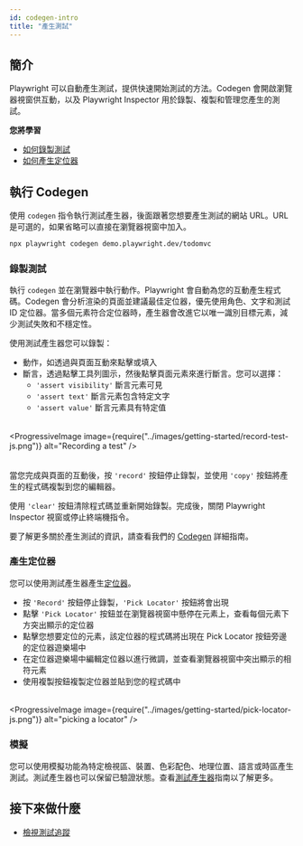 ```yaml
---
id: codegen-intro
title: "產生測試"
---
```


## 簡介

Playwright 可以自動產生測試，提供快速開始測試的方法。Codegen 會開啟瀏覽器視窗供互動，以及 Playwright Inspector 用於錄製、複製和管理您產生的測試。

**您將學習**
- [如何錄製測試](/codegen.mdx#recording-a-test)
- [如何產生定位器](/codegen.mdx#generating-locators)

## 執行 Codegen

使用 `codegen` 指令執行測試產生器，後面跟著您想要產生測試的網站 URL。URL 是可選的，如果省略可以直接在瀏覽器視窗中加入。

```bash
npx playwright codegen demo.playwright.dev/todomvc
```

### 錄製測試

執行 `codegen` 並在瀏覽器中執行動作。Playwright 會自動為您的互動產生程式碼。Codegen 會分析渲染的頁面並建議最佳定位器，優先使用角色、文字和測試 ID 定位器。當多個元素符合定位器時，產生器會改進它以唯一識別目標元素，減少測試失敗和不穩定性。

使用測試產生器您可以錄製：
* 動作，如透過與頁面互動來點擊或填入
* 斷言，透過點擊工具列圖示，然後點擊頁面元素來進行斷言。您可以選擇：
  * `'assert visibility'` 斷言元素可見
  * `'assert text'` 斷言元素包含特定文字
  * `'assert value'` 斷言元素具有特定值

###### 
<ProgressiveImage image={require("../images/getting-started/record-test-js.png")} alt="Recording a test" />

###### 
當您完成與頁面的互動後，按 `'record'` 按鈕停止錄製，並使用 `'copy'` 按鈕將產生的程式碼複製到您的編輯器。

使用 `'clear'` 按鈕清除程式碼並重新開始錄製。完成後，關閉 Playwright Inspector 視窗或停止終端機指令。

要了解更多關於產生測試的資訊，請查看我們的 [Codegen](./codegen.mdx) 詳細指南。

### 產生定位器

您可以使用測試產生器產生[定位器](/locators.mdx)。
* 按 `'Record'` 按鈕停止錄製，`'Pick Locator'` 按鈕將會出現
* 點擊 `'Pick Locator'` 按鈕並在瀏覽器視窗中懸停在元素上，查看每個元素下方突出顯示的定位器
* 點擊您想要定位的元素，該定位器的程式碼將出現在 Pick Locator 按鈕旁邊的定位器遊樂場中
* 在定位器遊樂場中編輯定位器以進行微調，並查看瀏覽器視窗中突出顯示的相符元素
* 使用複製按鈕複製定位器並貼到您的程式碼中

###### 
<ProgressiveImage image={require("../images/getting-started/pick-locator-js.png")} alt="picking a locator" />

### 模擬

您可以使用模擬功能為特定檢視區、裝置、色彩配色、地理位置、語言或時區產生測試。測試產生器也可以保留已驗證狀態。查看[測試產生器](./codegen.mdx#emulation)指南以了解更多。

## 接下來做什麼
- [檢視測試追蹤](./trace-viewer-intro.mdx)


[Accessibility]: /api/class-accessibility.mdx "Accessibility"
[Android]: /api/class-android.mdx "Android"
[AndroidDevice]: /api/class-androiddevice.mdx "AndroidDevice"
[AndroidInput]: /api/class-androidinput.mdx "AndroidInput"
[AndroidSocket]: /api/class-androidsocket.mdx "AndroidSocket"
[AndroidWebView]: /api/class-androidwebview.mdx "AndroidWebView"
[APIRequest]: /api/class-apirequest.mdx "APIRequest"
[APIRequestContext]: /api/class-apirequestcontext.mdx "APIRequestContext"
[APIResponse]: /api/class-apiresponse.mdx "APIResponse"
[APIResponseAssertions]: /api/class-apiresponseassertions.mdx "APIResponseAssertions"
[Browser]: /api/class-browser.mdx "Browser"
[BrowserContext]: /api/class-browsercontext.mdx "BrowserContext"
[BrowserServer]: /api/class-browserserver.mdx "BrowserServer"
[BrowserType]: /api/class-browsertype.mdx "BrowserType"
[CDPSession]: /api/class-cdpsession.mdx "CDPSession"
[Clock]: /api/class-clock.mdx "Clock"
[ConsoleMessage]: /api/class-consolemessage.mdx "ConsoleMessage"
[Coverage]: /api/class-coverage.mdx "Coverage"
[Dialog]: /api/class-dialog.mdx "Dialog"
[Download]: /api/class-download.mdx "Download"
[Electron]: /api/class-electron.mdx "Electron"
[ElectronApplication]: /api/class-electronapplication.mdx "ElectronApplication"
[ElementHandle]: /api/class-elementhandle.mdx "ElementHandle"
[FileChooser]: /api/class-filechooser.mdx "FileChooser"
[Frame]: /api/class-frame.mdx "Frame"
[FrameLocator]: /api/class-framelocator.mdx "FrameLocator"
[GenericAssertions]: /api/class-genericassertions.mdx "GenericAssertions"
[JSHandle]: /api/class-jshandle.mdx "JSHandle"
[Keyboard]: /api/class-keyboard.mdx "Keyboard"
[Locator]: /api/class-locator.mdx "Locator"
[LocatorAssertions]: /api/class-locatorassertions.mdx "LocatorAssertions"
[Logger]: /api/class-logger.mdx "Logger"
[Mouse]: /api/class-mouse.mdx "Mouse"
[Page]: /api/class-page.mdx "Page"
[PageAssertions]: /api/class-pageassertions.mdx "PageAssertions"
[Playwright]: /api/class-playwright.mdx "Playwright"
[PlaywrightAssertions]: /api/class-playwrightassertions.mdx "PlaywrightAssertions"
[Request]: /api/class-request.mdx "Request"
[Response]: /api/class-response.mdx "Response"
[Route]: /api/class-route.mdx "Route"
[Selectors]: /api/class-selectors.mdx "Selectors"
[SnapshotAssertions]: /api/class-snapshotassertions.mdx "SnapshotAssertions"
[TimeoutError]: /api/class-timeouterror.mdx "TimeoutError"
[Touchscreen]: /api/class-touchscreen.mdx "Touchscreen"
[Tracing]: /api/class-tracing.mdx "Tracing"
[Video]: /api/class-video.mdx "Video"
[WebError]: /api/class-weberror.mdx "WebError"
[WebSocket]: /api/class-websocket.mdx "WebSocket"
[WebSocketRoute]: /api/class-websocketroute.mdx "WebSocketRoute"
[Worker]: /api/class-worker.mdx "Worker"
[Fixtures]: /api/class-fixtures.mdx "Fixtures"
[FullConfig]: /api/class-fullconfig.mdx "FullConfig"
[FullProject]: /api/class-fullproject.mdx "FullProject"
[Location]: /api/class-location.mdx "Location"
[Test]: /api/class-test.mdx "Test"
[TestConfig]: /api/class-testconfig.mdx "TestConfig"
[TestInfo]: /api/class-testinfo.mdx "TestInfo"
[TestInfoError]: /api/class-testinfoerror.mdx "TestInfoError"
[TestOptions]: /api/class-testoptions.mdx "TestOptions"
[TestProject]: /api/class-testproject.mdx "TestProject"
[TestStepInfo]: /api/class-teststepinfo.mdx "TestStepInfo"
[WorkerInfo]: /api/class-workerinfo.mdx "WorkerInfo"
[Reporter]: /api/class-reporter.mdx "Reporter"
[Suite]: /api/class-suite.mdx "Suite"
[TestCase]: /api/class-testcase.mdx "TestCase"
[TestError]: /api/class-testerror.mdx "TestError"
[TestResult]: /api/class-testresult.mdx "TestResult"
[TestStep]: /api/class-teststep.mdx "TestStep"
[Element]: https://developer.mozilla.org/en-US/docs/Web/API/element "Element"
[EvaluationArgument]: /evaluating.mdx#evaluation-argument "EvaluationArgument"
[Promise]: https://developer.mozilla.org/en-US/docs/Web/JavaScript/Reference/Global_Objects/Promise "Promise"
[iterator]: https://developer.mozilla.org/en-US/docs/Web/JavaScript/Reference/Iteration_protocols "Iterator"
[origin]: https://developer.mozilla.org/en-US/docs/Glossary/Origin "Origin"
[selector]: https://developer.mozilla.org/en-US/docs/Web/CSS/CSS_Selectors "selector"
[Serializable]: https://developer.mozilla.org/en-US/docs/Web/JavaScript/Reference/Global_Objects/JSON/stringify#Description "Serializable"
[UIEvent.detail]: https://developer.mozilla.org/en-US/docs/Web/API/UIEvent/detail "UIEvent.detail"
[UnixTime]: https://en.wikipedia.org/wiki/Unix_time "Unix Time"
[xpath]: https://developer.mozilla.org/en-US/docs/Web/XPath "xpath"

[Array]: https://developer.mozilla.org/en-US/docs/Web/JavaScript/Reference/Global_Objects/Array "Array"
[boolean]: https://developer.mozilla.org/en-US/docs/Web/JavaScript/Data_structures#Boolean_type "Boolean"
[Buffer]: https://nodejs.org/api/buffer.html#buffer_class_buffer "Buffer"
[ChildProcess]: https://nodejs.org/api/child_process.html "ChildProcess"
[Date]: https://developer.mozilla.org/en-US/docs/Web/JavaScript/Reference/Global_Objects/Date "Date"
[Error]: https://nodejs.org/api/errors.html#errors_class_error "Error"
[EventEmitter]: https://nodejs.org/api/events.html#events_class_eventemitter "EventEmitter"
[function]: https://developer.mozilla.org/en-US/docs/Web/JavaScript/Reference/Global_Objects/Function "Function"
[FormData]: https://developer.mozilla.org/en-US/docs/Web/API/FormData "FormData"
[Map]: https://developer.mozilla.org/en-US/docs/Web/JavaScript/Reference/Global_Objects/Map "Map"
[Metadata]: https://developer.mozilla.org/en-US/docs/Web/JavaScript/Reference/Global_Objects/Object "Object&lt;string, any&gt;"
[null]: https://developer.mozilla.org/en-US/docs/Web/JavaScript/Reference/Global_Objects/null "null"
[number]: https://developer.mozilla.org/en-US/docs/Web/JavaScript/Data_structures#Number_type "Number"
[Object]: https://developer.mozilla.org/en-US/docs/Web/JavaScript/Reference/Global_Objects/Object "Object"
[Promise]: https://developer.mozilla.org/en-US/docs/Web/JavaScript/Reference/Global_Objects/Promise "Promise"
[Readable]: https://nodejs.org/api/stream.html#stream_class_stream_readable "Readable"
[ReadStream]: https://nodejs.org/api/fs.html#class-fsreadstream "ReadStream"
[RegExp]: https://developer.mozilla.org/en-US/docs/Web/JavaScript/Reference/Global_Objects/RegExp "RegExp"
[string]: https://developer.mozilla.org/en-US/docs/Web/JavaScript/Data_structures#String_type "string"
[void]: https://developer.mozilla.org/en-US/docs/Web/JavaScript/Reference/Global_Objects/undefined "void"
[URL]: https://nodejs.org/api/url.html "URL"
[URLSearchParams]: https://developer.mozilla.org/en-US/docs/Web/API/URLSearchParams "URLSearchParams"

[all available image tags]: https://mcr.microsoft.com/en-us/product/playwright/about "all available image tags"
[Microsoft Artifact Registry]: https://mcr.microsoft.com/en-us/product/playwright/about "Microsoft Artifact Registry"
[Dockerfile.noble]: https://github.com/microsoft/playwright/blob/main/utils/docker/Dockerfile.noble "Dockerfile.noble"
